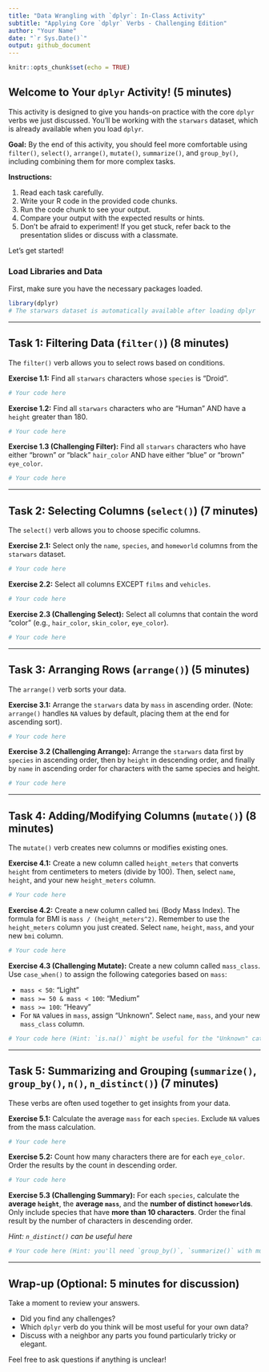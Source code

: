 ```yaml
---
title: "Data Wrangling with `dplyr`: In-Class Activity"
subtitle: "Applying Core `dplyr` Verbs - Challenging Edition"
author: "Your Name"
date: "`r Sys.Date()`"
output: github_document
---
```


```r
knitr::opts_chunk$set(echo = TRUE)
```

## Welcome to Your `dplyr` Activity! (5 minutes)

This activity is designed to give you hands-on practice with the core `dplyr` verbs we just discussed. You'll be working with the `starwars` dataset, which is already available when you load `dplyr`.

**Goal:** By the end of this activity, you should feel more comfortable using `filter()`, `select()`, `arrange()`, `mutate()`, `summarize()`, and `group_by()`, including combining them for more complex tasks.

**Instructions:**

1.  Read each task carefully.
2.  Write your R code in the provided code chunks.
3.  Run the code chunk to see your output.
4.  Compare your output with the expected results or hints.
5.  Don't be afraid to experiment! If you get stuck, refer back to the presentation slides or discuss with a classmate.

Let's get started!

### Load Libraries and Data

First, make sure you have the necessary packages loaded.

```r
library(dplyr)
# The starwars dataset is automatically available after loading dplyr
```

---

## Task 1: Filtering Data (`filter()`) (8 minutes)

The `filter()` verb allows you to select rows based on conditions.

**Exercise 1.1:** Find all `starwars` characters whose `species` is "Droid".

```r
# Your code here
```

**Exercise 1.2:** Find all `starwars` characters who are "Human" AND have a `height` greater than 180.

```r
# Your code here
```

**Exercise 1.3 (Challenging Filter):** Find all `starwars` characters who have either "brown" or "black" `hair_color` AND have either "blue" or "brown" `eye_color`.

```r
# Your code here
```

---

## Task 2: Selecting Columns (`select()`) (7 minutes)

The `select()` verb allows you to choose specific columns.

**Exercise 2.1:** Select only the `name`, `species`, and `homeworld` columns from the `starwars` dataset.

```r
# Your code here
```

**Exercise 2.2:** Select all columns EXCEPT `films` and `vehicles`.

```r
# Your code here
```

**Exercise 2.3 (Challenging Select):** Select all columns that contain the word "color" (e.g., `hair_color`, `skin_color`, `eye_color`).

```r
# Your code here
```

---

## Task 3: Arranging Rows (`arrange()`) (5 minutes)

The `arrange()` verb sorts your data.

**Exercise 3.1:** Arrange the `starwars` data by `mass` in ascending order. (Note: `arrange()` handles `NA` values by default, placing them at the end for ascending sort).

```r
# Your code here
```

**Exercise 3.2 (Challenging Arrange):** Arrange the `starwars` data first by `species` in ascending order, then by `height` in descending order, and finally by `name` in ascending order for characters with the same species and height.

```r
# Your code here
```

---

## Task 4: Adding/Modifying Columns (`mutate()`) (8 minutes)

The `mutate()` verb creates new columns or modifies existing ones.

**Exercise 4.1:** Create a new column called `height_meters` that converts `height` from centimeters to meters (divide by 100). Then, select `name`, `height`, and your new `height_meters` column.

```r
# Your code here
```

**Exercise 4.2:** Create a new column called `bmi` (Body Mass Index). The formula for BMI is `mass / (height_meters^2)`. Remember to use the `height_meters` column you just created. Select `name`, `height`, `mass`, and your new `bmi` column.

```r
# Your code here
```

**Exercise 4.3 (Challenging Mutate):** Create a new column called `mass_class`. Use `case_when()` to assign the following categories based on `mass`:

* `mass < 50`: "Light"
* `mass >= 50 & mass < 100`: "Medium"
* `mass >= 100`: "Heavy"
* For `NA` values in `mass`, assign "Unknown".
Select `name`, `mass`, and your new `mass_class` column.

```r
# Your code here (Hint: `is.na()` might be useful for the "Unknown" category)
```

---

## Task 5: Summarizing and Grouping (`summarize()`, `group_by()`, `n()`, `n_distinct()`) (7 minutes)

These verbs are often used together to get insights from your data.

**Exercise 5.1:** Calculate the average `mass` for each `species`. Exclude `NA` values from the mass calculation.

```r
# Your code here
```

**Exercise 5.2:** Count how many characters there are for each `eye_color`. Order the results by the count in descending order.

```r
# Your code here
```

**Exercise 5.3 (Challenging Summary):** For each `species`, calculate the **average `height`**, the **average `mass`**, and the **number of distinct `homeworld`s**. Only include species that have **more than 10 characters**. Order the final result by the number of characters in descending order.

*Hint: `n_distinct()` can be useful here*

```r
# Your code here (Hint: you'll need `group_by()`, `summarize()` with multiple calculations, `filter()`, and `arrange()`)
```

---

## Wrap-up (Optional: 5 minutes for discussion)

Take a moment to review your answers.

* Did you find any challenges?
* Which `dplyr` verb do you think will be most useful for your own data?
* Discuss with a neighbor any parts you found particularly tricky or elegant.

Feel free to ask questions if anything is unclear!
